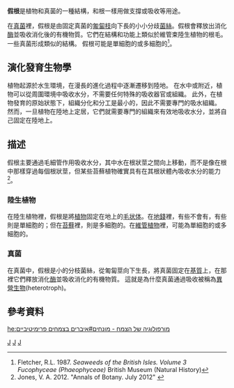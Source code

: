 '''假根'''是植物和真菌的一種結構，和根一樣用做支撐或吸收等用途。

在[[真菌|真菌]]裡，假根是由固定真菌的[[匍匐枝|匍匐枝]]向下長的小小分歧[[菌絲|菌絲]]。假根會釋放出消化[[酶|酶]]並吸收消化後的有機物質。它們在結構和功能上類似於維管束陸生植物的根毛。 一些真菌形成類似的結構。 假根可能是單細胞的或多細胞的<ref>Fletcher, R.L. 1987. ''Seaweeds of the British Isles. Volume 3 Fucophyceae (Phaeophyceae)'' British Museum (Natural History){{ISBN|0-565-00992-3}}</ref>。

== 演化發育生物學 ==
植物起源於水生環境，在漫長的進化過程中逐漸遷移到陸地。 在水中或附近，植物可以從周圍環境中吸收水分，不需要任何特殊的吸收器官或組織。 此外，在植物發育的原始狀態下，組織分化和分工是最小的，因此不需要專門的吸水組織。 然而，一旦植物在陸地上定居，它們就需要專門的組織來有效地吸收水分，並將自己固定在陸地上。

== 描述 ==
假根主要通過毛細管作用吸收水分，其中水在根狀莖之間向上移動，而不是像在根中那樣穿過每個根狀莖，但某些苔蘚植物確實具有在其根狀體內吸收水分的能力<ref>Jones, V. A. 2012. "Annals of Botany. July 2012" {{cite journal |title=The Evolution of Root Hairs and Rhizoids|year=2012|pmc=3394659|last1=Jones|first1=V. A.|last2=Dolan|first2=L.|journal=Annals of Botany|volume=110|issue=2|pages=205–212|doi=10.1093/aob/mcs136|pmid=22730024}} </ref>。

=== 陸生植物 ===
在陸生植物裡，假根是將[[植物|植物]]固定在地上的[[毛状体|毛状体]]。在[[地錢門|地錢]]裡，有些不會有，有些則是單細胞的；但在[[苔蘚植物門|苔蘚]]裡，則是多細胞的。在[[維管植物|維管植物]]裡，可能為單細胞的或多細胞的。

=== 真菌 ===
在真菌中，假根是小的分枝菌絲，從匍匐莖向下生長，將真菌固定在[[基质_(生物生活环境)|基質]]上，在那裡它們釋放消化[[酶|酶]]並吸收消化的有機物質。 這就是為什麼真菌通過吸收被稱為[[異營生物|異營生物]](heterotroph)。

== 參考資料 ==
{{reflist}}

{{fungus-stub}}
{{botany-stub}}
{{植物学}}

[[Category:真菌形態學與解剖學|J]]
[[Category:苔蘚植物|J]]
[[Category:植物解剖學|J]]

[[he:מורפולוגיה_של_הצמח_-_מונחים#איברים_בצמחים_פרימיטיביים|he:מורפולוגיה של הצמח - מונחים#איברים בצמחים פרימיטיביים]]